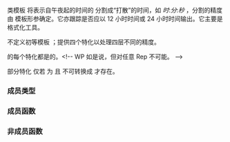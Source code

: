 {{cpp/chrono/title|time_of_day}}
{{cpp/chrono/time_of_day/navbar}}
{{dcl begin}}
{{dcl header | chrono }}
{{dcl | since=c++20 | num=1 |
template&lt; class Duration &gt;
class time_of_day; // 不定义
}}
{{dcl | since=c++20 | num=2 |
template&lt;&gt;
class time_of_day&lt;std::chrono::hours&gt;;
}}
{{dcl | since=c++20 | num=3 |
template&lt;&gt;
class time_of_day&lt;std::chrono::minutes&gt;;
}}
{{dcl | since=c++20 | num=4 |
template&lt;&gt;
class time_of_day&lt;std::chrono::seconds&gt;;
}}
{{dcl | since=c++20 | num=5 |
template&lt; class Rep, class Period &gt; 
class time_of_day&lt;std::chrono::duration&lt;Rep, Period&gt;&gt;;
}}
{{dcl end}}

类模板 {{tt|time_of_day}} 将表示自午夜起的时间的 {{lc|std::chrono::duration}} 分割成“打散”的时间，如 ''时'':''分'':''秒'' ，分割的精度由 {{tt|Duration}} 模板形参确定。它亦跟踪是否应以 12 小时时间或 24 小时时间输出。它主要是格式化工具。

不定义初等模板 {{v|1}} ；提供四个特化以处理四层不同的精度。

{{tt|time_of_day}} 的每个特化都是{{named req|TriviallyCopyable|可平凡复制}}的{{named req|StandardLayoutType|标准布局类型}}。&lt;!-- WP 如是说，但对任意 Rep 不可能。 --&gt;

部分特化 {{v|5}} 仅若 {{c|std::chrono::treat_as_floating_point_v&lt;Rep&gt;}} 为 {{c|false}} 且 {{c|std::chrono::duration&lt;Rep, Period&gt;}} 不可转换成 {{lc|std::chrono::seconds}} 才存在。

=== 成员类型 ===
{{dsc begin}}
{{dsc hitem |成员类型|定义}}
{{dsc | {{tt|precision}} | {{tt|Duration}}}}
{{dsc end}}

=== 成员函数 ===
{{dsc begin}}
{{dsc inc | cpp/chrono/time_of_day/dsc time_of_day}}
{{dsc inc | cpp/chrono/time_of_day/dsc accessors}}
{{dsc inc | cpp/chrono/time_of_day/dsc duration}}
{{dsc inc | cpp/chrono/time_of_day/dsc make}}
{{dsc end}}

=== 非成员函数 ===
{{dsc begin}}
{{dsc inc | cpp/chrono/time_of_day/dsc operator ltlt}}
{{dsc end}}

{{langlinks|en|ja}}